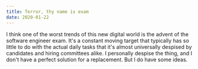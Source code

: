 ```yaml
---
title: Terror, thy name is exam
date: 2020-01-22
---
```


I think one of the worst trends of this new digital world is the advent of the software engineer exam. It's a constant moving target that typically has so little to do with the actual daily tasks that it's almost universally despised by candidates and hiring committees alike. I personally despise the thing, and I don't have a perfect solution for a replacement. But I do have some ideas.